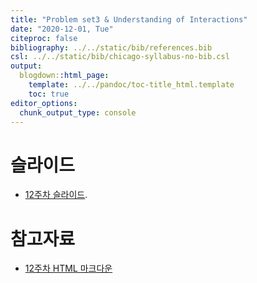---
title: "Problem set3 & Understanding of Interactions"
date: "2020-12-01, Tue"
citeproc: false
bibliography: ../../static/bib/references.bib
csl: ../../static/bib/chicago-syllabus-no-bib.csl
output:
  blogdown::html_page:
    template: ../../pandoc/toc-title_html.template
    toc: true
editor_options: 
  chunk_output_type: console
---

# 슬라이드

- <i class="fas fa-file-pdf"></i> [12주차 슬라이드](/images/slides/w12_interaction_slide.pdf).

# 참고자료

- <i class="fa fa-external-link-square-alt" aria-hidden="true"></i> [12주차 HTML 마크다운](/images/w12_interaction.html)
